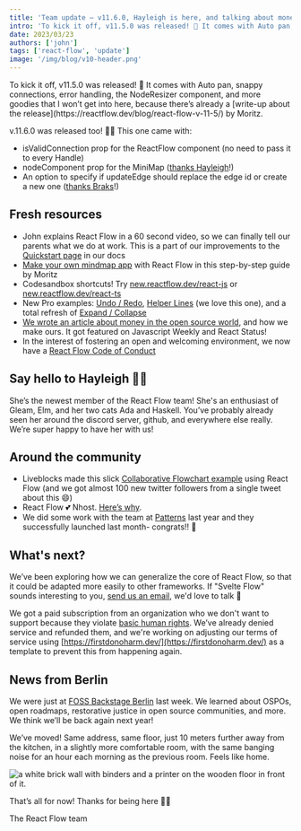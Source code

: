 ```yaml
---
title: 'Team update – v11.6.0, Hayleigh is here, and talking about money'
intro: 'To kick it off, v11.5.0 was released! 🎉 It comes with Auto pan, snappy connections, error handling, the NodeResizer component, and more goodies that I won’t get into here, because there’s already a write-up about the release by Moritz.'
date: 2023/03/23
authors: ['john']
tags: ['react-flow', 'update']
image: '/img/blog/v10-header.png'
---
```




<BlogPostLayout>
To kick it off, v11.5.0 was released! 🎉 It comes with Auto pan, snappy connections, error handling, the NodeResizer component, and more goodies that I won’t get into here, because there’s already a [write-up about the release](https://reactflow.dev/blog/react-flow-v-11-5/) by Moritz.

v.11.6.0 was released too! 🎊🎊 This one came with:

- isValidConnection prop for the ReactFlow component (no need to pass it to every Handle)
- nodeComponent prop for the MiniMap ([thanks Hayleigh](https://github.com/wbkd/react-flow/pull/2906)!)
- An option to specify if updateEdge should replace the edge id or create a new one ([thanks Braks](https://github.com/wbkd/react-flow/pull/2847)!)

## Fresh resources

<div
  style={{ position: 'relative', paddingTop: '56.25%', marginBottom: '32px' }}
>
  <ReactPlayer
    controls
    url="https://www.youtube.com/watch?v=aUBWE41a900"
    width="100%"
    height="100%"
    style={{ position: 'absolute', top: 0, left: 0 }}
  />
</div>

- John explains React Flow in a 60 second video, so we can finally tell our parents what we do at work. This is a part of our improvements to the [Quickstart page](https://reactflow.dev/docs/quickstart/) in our docs
- [Make your own mindmap app](https://reactflow.dev/blog/mind-map-app-with-react-flow/) with React Flow in this step-by-step guide by Moritz
- Codesandbox shortcuts! Try [new.reactflow.dev/react-js](https://new.reactflow.dev/react-js) or [new.reactflow.dev/react-ts](https://new.reactflow.dev/react-js)
- New Pro examples: [Undo / Redo](https://reactflow.dev/docs/examples/interaction/undo-and-redo/), [Helper Lines](https://reactflow.dev/docs/examples/interaction/helper-lines/) (we love this one), and a total refresh of [Expand / Collapse](https://reactflow.dev/docs/examples/layout/expand-collapse/)
- [We wrote an article about money in the open source world](https://reactflow.dev/blog/asking-for-money-for-open-source/), and how we make ours. It got featured on Javascript Weekly and React Status!
- In the interest of fostering an open and welcoming environment, we now have a [React Flow Code of Conduct](https://github.com/wbkd/react-flow/blob/main/CODE_OF_CONDUCT.md)

## Say hello to Hayleigh 👋🏻

She’s the newest member of the React Flow team! She's an enthusiast of Gleam, Elm, and her two cats Ada and Haskell. You’ve probably already seen her around the discord server, github, and everywhere else really. We’re super happy to have her with us!

## Around the community

- Liveblocks made this slick [Collaborative Flowchart example](https://liveblocks.io/examples/collaborative-flowchart/zustand) using React Flow (and we got almost 100 new twitter followers from a single tweet about this 😄)
- React Flow 💕 Nhost. [Here’s why](https://nhost.io/customers/react-flow).
- We did some work with the team at [Patterns](https://www.patterns.app/) last year and they successfully launched last month- congrats!! 🚀

## What's next?

We’ve been exploring how we can generalize the core of React Flow, so that it could be adapted more easily to other frameworks. If "Svelte Flow" sounds interesting to you, [send us an email](mailto:info@reactflow.dev), we'd love to talk 👀

We got a paid subscription from an organization who we don't want to support because they violate [basic human rights](https://www.un.org/en/about-us/universal-declaration-of-human-rights). We’ve already denied service and refunded them, and we're working on adjusting our terms of service using [https://firstdonoharm.dev/](https://firstdonoharm.dev/) as a template to prevent this from happening again.

## News from Berlin

We were just at [FOSS Backstage Berlin](https://23.foss-backstage.de/) last week. We learned about OSPOs, open roadmaps, restorative justice in open source communities, and more. We think we’ll be back again next year!

We’ve moved! Same address, same floor, just 10 meters further away from the kitchen, in a slightly more comfortable room, with the same banging noise for an hour each morning as the previous room. Feels like home.

<Image
  src="/img/blog/2023-spring/new-room.jpeg"
  alt="a white brick wall with binders and a printer on the wooden floor in front of it."
  width={600}
  height={800}
/>

That’s all for now! Thanks for being here ✌🏻

The React Flow team

</BlogPostLayout>
